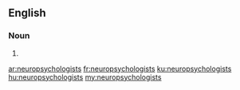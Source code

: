 ==English==

===Noun===
{{head|en}}

# {{plural of|neuropsychologist}}

[[ar:neuropsychologists]]
[[fr:neuropsychologists]]
[[ku:neuropsychologists]]
[[hu:neuropsychologists]]
[[my:neuropsychologists]]